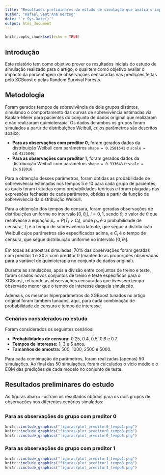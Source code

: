 ```yaml
---
title: "Resultados preliminares do estudo de simulação que avalia o impacto da censura nas predições dos modelos"
author: "Rafael Sant'Ana Herzog"
date: "`r Sys.Date()`"
output: html_document
---
```


```r
knitr::opts_chunk$set(echo = TRUE)
```

## Introdução

Este relatório tem como objetivo prover os resultados iniciais do estudo de simulação realizado para o artigo, o qual tem como objetivo avaliar o impacto da porcentagem de observações censuradas nas predições feitas pelo XGBoost e pelas Random Survival Forests.

## Metodologia

Foram gerados tempos de sobrevivência de dois grupos distintos, simulando o comportamento das curvas de sobrevivência estimadas via Kaplan-Meier para pacientes do conjunto de dados original que realizaram e não realizaram quimioterapia. Os dados de ambos os grupos foram simulados a partir de distribuições Weibull, cujos parâmetros são descritos abaixo:

- **Para as observações com preditor 0,** foram gerados dados da distribuição Weibull com parâmetros `shape = 0.2581641` e `scale = 68.4235846`;
- **Para as observações com preditor 1,** foram gerados dados da distribuição Weibull com parâmetros `shape = 0.333643` e `scale = 16.918016` .

Para a obtenção desses parâmetros, foram obtidas as probabilidade de sobrevivência estimadas nos tempos 5 e 10 para cada grupo de pacientes, as quais foram tratadas como probabilidades teóricas e foram plugadas nas expressões fechadas de cada parâmetro, obtidas a partir da função de sobrevivência da distribuição Weibull. 

Para a obtenção dos tempos de censura, foram geradas observações de distribuições uniforme no intervalo $[0, \theta_i]$, $i = 0, 1$, sendo $\theta_i$ o valor de $\theta$ que resolvesse a equação $p_c = P(T_i > C_i)$, onde $p_c$ é a probabilidade de censura, $T_i$ é o tempo de sobrevivência latente, que segue a distribuição Weibull cujos parâmetros são especificados acima, e $C_i$ é o tempo de censura, que segue distribuição uniforme no intervalo $[0, \theta_i]$.

Em todas as amostras simuladas, 70% das observações foram geradas com preditor 1 e 30% com preditor 0 (mantendo as proporções observadas para a variável de quimioterapia no conjunto de dados original).

Durante as simulações, após a divisão entre conjuntos de treino e teste, foram criados novos conjuntos de treino e teste específicos para o XGBoost, retirando as observações censuradas que tivessem tempo observado menor que o tempo de interesse daquela simulação.

Ademais, os mesmos hiperparãmetros do XGBoost tunados no artigo original foram também tunados, aqui, para cada combinação de probabilidade de censura e tempo de interesse. 

### Cenários considerados no estudo

Foram considerados os seguintes cenários:

- **Probabilidades de censura:** 0.25, 0.4, 0.5, 0.6 e 0.7.
- **Tempos de interesse:** 1, 3 e 5 anos.
- **Tamanhos de amostra:** 500, 1000, 2500 e 5000.

Para cada combinação de parâmetros, foram realizadas (apenas) 50 simulações. Ao final das 50 simulações, foram calculados o vício médio e o EQM das predições de cada modelo no conjunto de teste.

## Resultados preliminares do estudo

As figuras abaixo ilustram os resultados obtidos para os dois grupos de observações nos diferentes cenários simulados:

## {.tabset}

### Para as observações do grupo com preditor 0

```r
knitr::include_graphics("figuras/plot_preditor0_tempo1.png")
knitr::include_graphics("figuras/plot_preditor0_tempo3.png")
knitr::include_graphics("figuras/plot_preditor0_tempo5.png")
```


### Para as observações do grupo com preditor 1

```r
knitr::include_graphics("figuras/plot_preditor1_tempo1.png")
knitr::include_graphics("figuras/plot_preditor1_tempo3.png")
knitr::include_graphics("figuras/plot_preditor1_tempo5.png")
```
